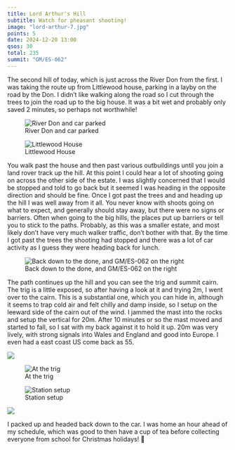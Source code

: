 ```yaml
---
title: Lord Arthur's Hill
subtitle: Watch for pheasant shooting!
image: "lord-arthur-7.jpg"
points: 5
date: 2024-12-20 13:00
qsos: 30
total: 235
summit: "GM/ES-062"
---
```


The second hill of today, which is just across the River Don from the first. I was taking the route up from Littlewood house, parking in a layby on the road by the Don. I didn't like walking along the road so I cut through the trees to join the road up to the big house. It was a bit wet and probably only saved 2 minutes, so perhaps not worthwhile!

![River Don and car parked](lord-arthur-11.jpg)

![Littlewood House](lord-arthur-10.jpg)

You walk past the house and then past various outbuildings until you join a land rover track up the hill. At this point I could hear a lot of shooting going on across the other side of the estate. I was slightly concerned that I would be stopped and told to go back but it seemed I was heading in the opposite direction and should be fine. Once I got past the trees and and heading up the hill I was well away from it all. You never know with shoots going on what to expect, and generally should stay away, but there were no signs or barriers. Often when going to the big hills, the places put up barriers or tell you to stick to the paths. Probably, as this was a smaller estate, and most likely don't have very much walker traffic, don't bother with that. By the time I got past the trees the shooting had stopped and there was a lot of car activity as I guess they were heading back for lunch.

![Back down to the done, and GM/ES-062 on the right](lord-arthur-8.jpg)

The path continues up the hill and you can see the trig and summit cairn. The trig is a little exposed, so after having a look at it and trying 2m, I went over to the cairn. This is a substantial one, which you can hide in, although it seems to trap cold air and felt chilly and damp inside, so I setup on the leeward side of the cairn out of the wind. I jammed the mast into the rocks and setup the vertical for 20m. After 10 minutes or so the mast moved and started to fall, so I sat with my back against it to hold it up. 20m was very lively, with strong signals into Wales and England and good into Europe. I even had a east coast US come back as 55.

![](lord-arthur-7.jpg)

![At the trig](lord-arthur-4.jpg)

![Station setup](lord-arthur-6.jpg)

![](lord-arthur-5.jpg)

I packed up and headed back down to the car. I was home an hour ahead of my schedule, which was good to then have a cup of tea before collecting everyone from school for Christmas holidays! 🎅
